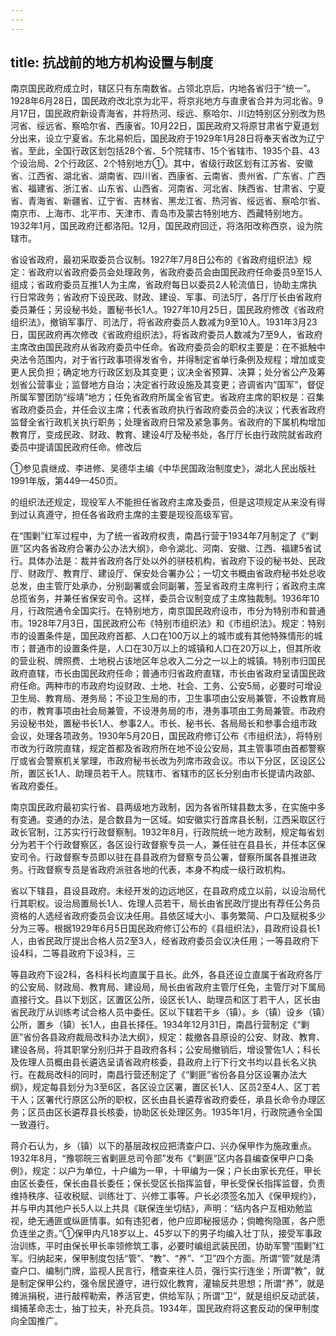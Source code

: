 ```yaml
---
---
---
```

title: 抗战前的地方机构设置与制度
---



南京国民政府成立时，辖区只有东南数省。占领北京后，内地各省归于“统一”。1928年6月28日，国民政府改北京为北平，将京兆地方与直隶省合并为河北省。9月17日，国民政府新设青海省，并将热河、绥远、察哈尔、川边特别区分别改为热河省、绥远省、察哈尔省、西康省。10月22日，国民政府又将原甘肃省宁夏道划分出来，设立宁夏省。东北易帜后，国民政府于1929年1月28日将奉天省改为辽宁省。至此，全国行政区划包括28个省、5个院辖市、15个省辖市、1935个县、43个设治局、2个行政区、2个特别地方①。其中，省级行政区划有江苏省、安徽省、江西省、湖北省、湖南省、四川省、西康省、云南省、贵州省、广东省、广西省、福建省、浙江省、山东省、山西省、河南省、河北省、陕西省、甘肃省、宁夏省、青海省、新疆省、辽宁省、吉林省、黑龙江省、热河省、绥远省、察哈尔省、南京市、上海市、北平市、天津市、青岛市及蒙古特别地方、西藏特别地方。1932年1月，国民政府迁都洛阳。12月，国民政府回迁，将洛阳改称西京，设为院辖市。

省设省政府，最初采取委员合议制。1927年7月8日公布的《省政府组织法》规定：省政府以省政府委员会处理政务，省政府委员会由国民政府任命委员9至15人组成；省政府委员互推1人为主席，省政府每日以委员2人轮流值日，协助主席执行日常政务；省政府下设民政、财政、建设、军事、司法5厅，各厅厅长由省政府委员兼任；另设秘书处，置秘书长1人。1927年10月25日，国民政府修改《省政府组织法》，撤销军事厅、司法厅，将省政府委员人数减为9至10人。1931年3月23日，国民政府再次修改《省政府组织法》，将省政府委员人数减为7至9人，省政府主席改由国民政府从省政府委员中任命。省政府委员会的职权主要是：在不抵触中央法令范围内，对于省行政事项得发省令，并得制定省单行条例及规程；增加或变更人民负担；确定地方行政区划及其变更；议决全省预算、决算；处分省公产及筹划省公营事业；监督地方自治；决定省行政设施及其变更；咨调省内“国军”，督促所属军警团防“绥靖”地方；任免省政府所属全省官吏。省政府主席的职权是：召集省政府委员会，并任会议主席；代表省政府执行省政府委员会的决议；代表省政府监督全省行政机关执行职务；处理省政府日常及紧急事务。省政府的下属机构增加教育厅，变成民政、财政、教育、建设4厅及秘书处，各厅厅长由行政院就省政府委员中提请国民政府任命。修改后

①参见袁继成、李进修、吴德华主编《中华民国政治制度史》，湖北人民出版社1991年版，第449—450页。

的组织法还规定，现役军人不能担任省政府主席及委员，但是这项规定从来没有得到过认真遵守，担任各省政府主席的主要是现役高级军官。

在“围剿”红军过程中，为了统一省政府权责，南昌行营于1934年7月制定了《“剿匪”区内各省政府合署办公办法大纲》，命令湖北、河南、安徽、江西、福建5省试行。具体办法是：裁并省政府各厅处以外的骈枝机构，省政府下设的秘书处、民政厅、财政厅、教育厅、建设厅、保安处合署办公；一切文书概由省政府秘书处总收总发，由主管厅处承办，分别副署或会同副署，签呈省政府主席判行；省政府主席总揽省务，并兼任省保安司令。这样，委员合议制变成了主席独裁制。1936年10月，行政院通令全国实行。在特别地方，南京国民政府设市，市分为特别市和普通市。1928年7月3日，国民政府公布《特别市组织法》和《市组织法》。规定：特别市的设置条件是，国民政府首都、人口在100万以上的城市或有其他特殊情形的城市；普通市的设置条件是，人口在30万以上的城镇和人口在20万以上，但其所收的营业税、牌照费、土地税占该地区年总收入二分之一以上的城镇。特别市归国民政府直辖，市长由国民政府任命；普通市归省政府直辖，市长由省政府呈请国民政府任命。两种市的市政府均设财政、土地、社会、工务、公安5局，必要时可增设卫生局、教育局、港务局；不设卫生局的市，卫生事项由公安局兼管，不设教育局的市，教育事项由社会局兼管，不设港务局的市，港务事项由工务局兼管。市政府另设秘书处，置秘书长1人、参事2人。市长、秘书长、各局局长和参事合组市政会议，处理各项政务。1930年5月20日，国民政府修订公布《市组织法》，将特别市改为行政院直辖，规定首都及省政府所在地不设公安局，其主管事项由首都警察厅或省会警察机关掌理，市政府秘书长改为列席市政会议。市以下分区，区设区公所，置区长1人、助理员若干人。院辖市、省辖市的区长分别由市长提请内政部、省政府委任。

南京国民政府最初实行省、县两级地方政制，因为各省所辖县数太多，在实施中多有变通。变通的办法，是合数县为一区域。如安徽实行首席县长制，江西采取区行政长官制，江苏实行行政督察制。1932年8月，行政院统一地方政制，规定每省划分为若干个行政督察区，各区设行政督察专员一人，兼任驻在县县长，并任本区保安司令。行政督察专员即以驻在县县政府为督察专员公署，督察所属各县推进政务。行政督察专员是省政府派驻各地的代表，本身不构成一级行政机构。

省以下辖县，县设县政府。未经开发的边远地区，在县政府成立以前，以设治局代行其职权。设治局置局长1人、佐理人员若干，局长由省民政厅提出有荐任公务员资格的人选经省政府委员会议决任用。县依区域大小、事务繁简、户口及赋税多少分为三等。根据1929年6月5日国民政府修订公布的《县组织法》，县政府设县长1人，由省民政厅提出合格人员2至3人，经省政府委员会议决任用；一等县政府下设4科，二等县政府下设3科，三

等县政府下设2科，各科科长均直属于县长。此外，各县还设立直属于省政府各厅的公安局、财政局、教育局、建设局，局长由省政府主管厅任免，主管厅对下属局直接行文。县以下划区，区置区公所，设区长1人、助理员和区丁若干人，区长由省民政厅从训练考试合格人员中委任。区以下辖若干乡（镇）。乡（镇）设乡（镇）公所，置乡（镇）长1人，由县长择任。1934年12月31日，南昌行营制定《“剿匪”省份各县政府裁局改科办法大纲》，规定：裁撤各县原设的公安、财政、教育、建设各局，将其职掌分别归并于县政府各科；公安局撤销后，增设警佐1人；科长及佐理人员概由县长遴选呈请省政府核委，县政府上行下行文书均以县长名义执行。在裁局改科的同时，南昌行营还制定了《“剿匪”省份各县分区设署办法大纲》，规定每县划分为3至6区，各区设立区署，置区长1人、区员2至4人、区丁若干人；区署代行原区公所的职权，区长由县长遴荐省政府委任，承县长命令办理区务；区员由区长遴荐县长核委，协助区长处理区务。1935年1月，行政院通令全国一致遵行。

蒋介石认为，乡（镇）以下的基层政权应把清查户口、兴办保甲作为施政重点。1932年8月，“豫鄂皖三省剿匪总司令部”发布《“剿匪”区内各县编查保甲户口条例》，规定：以户为单位，十户编为一甲，十甲编为一保；户长由家长充任，甲长由区长委任，保长由县长委任；保长受区长指挥监督，甲长受保长指挥监督，负责维持秩序、征收税赋、训练壮丁、兴修工事等。户长必须签名加入《保甲规约》，并与甲内其他户长5人以上共具《联保连坐切结》，声明：“结内各户互相劝勉监视，绝无通匪或纵匪情事。如有违犯者，他户应即秘报惩办；倘瞻徇隐匿，各户愿负连坐之责。”①保甲内凡18岁以上、45岁以下的男子均编入壮丁队，接受军事政治训练，平时由保长甲长率领修筑工事，必要时编组武装民团，协助军警“围剿”红军。归纳起来，保甲制度包括“管”、“教”、“养”、“卫”四个方面。所谓“管”就是清查户口、编制门牌，监视人民言行，稽查来往人员，强行实行连坐；所谓“教”，就是制定保甲公约，强令居民遵守，进行奴化教育，灌输反共思想；所谓“养”，就是摊派捐税，进行敲榨勒索，养活官吏，供给军队；所谓“卫”，就是组织反动武装，缉捕革命志士，抽丁拉夫，补充兵员。1934年，国民政府将这套反动的保甲制度向全国推广。